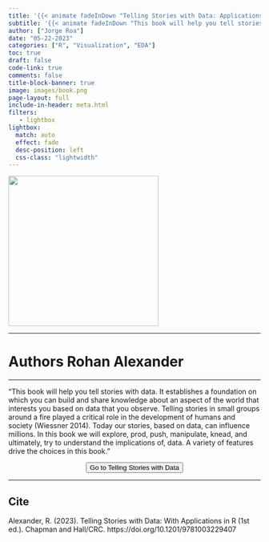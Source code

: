 ```yaml
---
title: '{{< animate fadeInDown "Telling Stories with Data: Applications in R"delay=.6s >}}'
subtitle: '{{< animate fadeInDown "This book will help you tell stories with data. It establishes a foundation on which you can build and share knowledge about an aspect of the world that interests you based on data that you observe."delay=.6s >}}'
author: ["Jorge Roa"]
date: "05-22-2023"
categories: ["R", "Visualization", "EDA"]
toc: true
draft: false
code-link: true
comments: false
title-block-banner: true
image: images/book.png
page-layout: full
include-in-header: meta.html
filters:
   - lightbox
lightbox: 
  match: auto
  effect: fade
  desc-position: left
  css-class: "lightwidth"
---
```



<div class="books">

![](images/book.png){fig-align="center" width="300"}

</div>

<hr class="sep-2" />

<h1 class="book_aut"> Authors
  <span style="font-size: 1em;">Rohan Alexander</span>
</h1>

<hr class="sep-2" />

"This book will help you tell stories with data. It establishes a foundation on which you can build and share knowledge about an aspect of the world that interests you based on data that you observe. Telling stories in small groups around a fire played a critical role in the development of humans and society (Wiessner 2014). Today our stories, based on data, can influence millions. In this book we will explore, prod, push, manipulate, knead, and ultimately, try to understand the implications of, data. A variety of features drive the choices in this book."


<center>
<form action="https://tellingstorieswithdata.com">
<button class="btn-hover color-9" target="_blank">
Go to Telling Stories with Data
</button>
</form>
</center>

<hr class="sep-2" />


::: {.callout-tip}
## Cite
Alexander, R. (2023). Telling Stories with Data: With Applications in R (1st ed.). Chapman and Hall/CRC. https://doi.org/10.1201/9781003229407
:::
